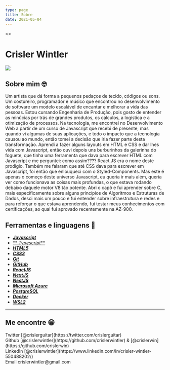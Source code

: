 ```yaml
---
type: page
title: Sobre
date: 2021-05-04
---
```

 

<>
  <h1>Crisler Wintler</h1>
  <Image
  src="/images/my.jpg"
   width={200}
  height={200}
  priority
  className="next-image"
  />
</>

## Sobre mim 🤓
Um artista que dá forma a pequenos pedaços de tecido, códigos ou sons. Um costureiro, programador e músico
que encontrou no desenvolvimento de software um modelo escalável de encantar e melhorar a vida das pessoas.
Estou cursando Engenharia de Produção, pois gosto de entender as minúcias por trás de grandes produtos, os
cálculos, a logística e a otimização de processos. Na tecnologia, me encontrei no Desenvolvimento Web a partir
de um curso de Javascript que recebi de presente, mas quando vi algumas de suas aplicações, e todo o impacto
que a tecnologia causou ao mundo, então tomei a decisão que iria fazer parte desta transformação. Aprendi
a fazer alguns layouts em HTML e CSS e dar lhes vida com Javascript, então ouvi depois uns burburinhos da
galerinha do foguete, que tinha uma ferramenta que dava para escrever HTML com Javascript e me perguntei:
como assim???? React.JS era o nome deste prodígio. Também me falaram que até CSS dava para escrever em
Javascript, foi então que enlouqueci com o Styled-Components. Mas este é apenas o começo deste universo
Javascript, eu queria ir mais além, queria ver como funcionava as coisas mais profundas, o que estava rodando
debaixo daquele motor V8 tão potente. Abri o capô e fui aprender sobre C, mais especificamente sobre alguns
princípios de Algoritmos e Estruturas de Dados, desci mais um pouco e fui entender sobre infraestrutura e redes
e para reforçar o que estava aprendendo, fui testar meus conhecimentos com certificações, ao qual fui aprovado
recentemente na AZ-900.
## Ferramentas e linguagens 🔌
- [**_Javascript_**](https://developer.mozilla.org/pt-BR/docs/Web/JavaScript) 
- [** _Typescript_**](https://www.typescriptlang.org/)
- [**_HTML5_**](https://developer.mozilla.org/pt-BR/docs/Web/HTML)
-  [**_CSS3_**](https://developer.mozilla.org/pt-BR/docs/Web/CSS)
-  [**_Git_**](https://git-scm.com/)
- [**_GitHub_**](https://guides.github.com/activities/hello-world/#what)
- [**_ReactJS_**](https://pt-br.reactjs.org/)
- [**_NextJS_**](https://nextjs.org/) 
- [**_NestJS_**](https://nestjs.com/)
- [**_Microsoft Azure_**](https://azure.microsoft.com/pt-br/)
- [**_PostgreSQL_**](https://www.postgresql.org/)
- [**_Docker_**](https://www.docker.com/)
- [**_WSL2_**](https://maurogiusti.medium.com/running-ubuntu-on-windows-10-with-wsl2-c4f06b3c353)

---
## Me encontre 😁
<div>
  Twitter [@crislerguitar](https://twitter.com/crislerguitar)
  <br />
  Github [@crislerwintler](https://github.com/crislerwintler) & [@crislerwin](https://github.com/crislerwin)
  <br />
  LinkedIn [@crislerwintler](https://www.linkedin.com/in/crisler-wintler-550488202/)
  <br />
  Email crislerwintler@gmail.com
</div>
